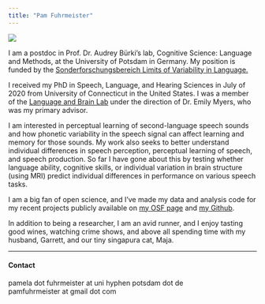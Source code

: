 ```yaml
---
title: "Pam Fuhrmeister"
---
```


![](fuhrmeister_recent Klein.jpeg)

I am a postdoc in Prof. Dr. Audrey Bürki's lab, Cognitive Science: Language and Methods, at the University of Potsdam in Germany. My position is funded by the [Sonderforschungsbereich Limits of Variability in Language.](https://www.uni-potsdam.de/de/sfb1287/uebersicht)

I received my PhD in Speech, Language, and Hearing Sciences in July of 2020 from University of Connecticut in the United States. I was a member of the [Language and Brain Lab](https://myerslab.uconn.edu) under the direction of Dr. Emily Myers, who was my primary advisor.

<!-- Broadly, I'm interested in how we speak and how we understand other people when they speak. Everyday conversations usually feel pretty effortless, so we may not notice all the work our brains are doing to allow us to speak and comprehend what others are saying. However, speaking and listening are actually complex processes, and we still have a lot to learn about how they work. -->

I am interested in perceptual learning of second-language speech sounds and how phonetic variability in the speech signal can affect learning and memory for those sounds. My work also seeks to better understand individual differences in speech perception, perceptual learning of speech, and speech production. So far I have gone about this by testing whether language ability, cognitive skills, or individual variation in brain structure (using MRI) predict individual differences in performance on various speech tasks.

I am a big fan of open science, and I've made my data and analysis code for my recent projects publicly available on [my OSF page](https://osf.io/m5ezq/) and [my Github](https://github.com/pamfuhrmeister).

In addition to being a researcher, I am an avid runner, and I enjoy tasting good wines, watching crime shows, and above all spending time with my husband, Garrett, and our tiny singapura cat, Maja.

---
#### Contact

pamela dot fuhrmeister at uni hyphen potsdam dot de  
pamfuhrmeister at gmail dot com
